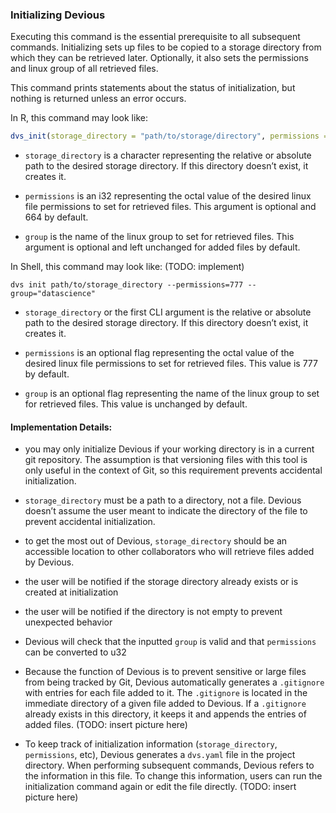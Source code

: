 ### Initializing Devious

Executing this command is the essential prerequisite to all subsequent commands. Initializing sets up files to be copied to a storage directory from which they can be retrieved later. Optionally, it also sets the permissions and linux group of all retrieved files.

This command prints statements about the status of initialization, but nothing is returned unless an error occurs.

In R, this command may look like:

```r
dvs_init(storage_directory = "path/to/storage/directory", permissions = 664, group = "datascience")
```

-   `storage_directory` is a character representing the relative or absolute path to the desired storage directory. If this directory doesn't exist, it creates it.

-   `permissions` is an i32 representing the octal value of the desired linux file permissions to set for retrieved files. This argument is optional and 664 by default.

-   `group` is the name of the linux group to set for retrieved files. This argument is optional and left unchanged for added files by default.

In Shell, this command may look like: (TODO: implement)

```         
dvs init path/to/storage_directory --permissions=777 --group="datascience"
```

-   `storage_directory` or the first CLI argument is the relative or absolute path to the desired storage directory. If this directory doesn't exist, it creates it.

-   `permissions` is an optional flag representing the octal value of the desired linux file permissions to set for retrieved files. This value is 777 by default.

-   `group` is an optional flag representing the name of the linux group to set for retrieved files. This value is unchanged by default.

#### Implementation Details:

-   you may only initialize Devious if your working directory is in a current git repository. The assumption is that versioning files with this tool is only useful in the context of Git, so this requirement prevents accidental initialization.

-   `storage_directory` must be a path to a directory, not a file. Devious doesn't assume the user meant to indicate the directory of the file to prevent accidental initialization.

-   to get the most out of Devious, `storage_directory` should be an accessible location to other collaborators who will retrieve files added by Devious.

-   the user will be notified if the storage directory already exists or is created at initialization

-   the user will be notified if the directory is not empty to prevent unexpected behavior

-   Devious will check that the inputted `group` is valid and that `permissions` can be converted to u32

-   Because the function of Devious is to prevent sensitive or large files from being tracked by Git, Devious automatically generates a `.gitignore` with entries for each file added to it. The `.gitignore` is located in the immediate directory of a given file added to Devious. If a `.gitignore` already exists in this directory, it keeps it and appends the entries of added files. (TODO: insert picture here)

-   To keep track of initialization information (`storage_directory`, `permissions`, etc), Devious generates a `dvs.yaml` file in the project directory. When performing subsequent commands, Devious refers to the information in this file. To change this information, users can run the initialization command again or edit the file directly. (TODO: insert picture here)
